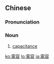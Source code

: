 {{also|电容}}
==Chinese==
{{zh-forms|s=电容}}
{{wikipedia|lang=zh}}

===Pronunciation===
{{zh-pron
|m=diànróng
|c=din6 jung4
|cat=n
}}

===Noun===
{{zh-noun}}

# {{lb|zh|physics}} [[capacitance]]

[[ko:電容]]
[[lo:電容]]
[[ja:電容]]